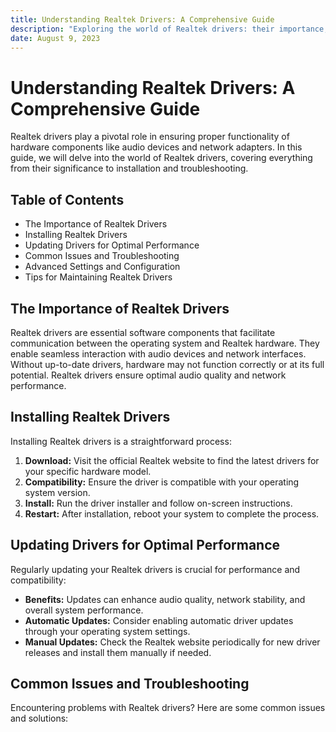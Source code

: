 ```yaml
---
title: Understanding Realtek Drivers: A Comprehensive Guide
description: "Exploring the world of Realtek drivers: their importance, installation, troubleshooting, and more."
date: August 9, 2023
---
```


# Understanding Realtek Drivers: A Comprehensive Guide

Realtek drivers play a pivotal role in ensuring proper functionality of hardware components like audio devices and network adapters. In this guide, we will delve into the world of Realtek drivers, covering everything from their significance to installation and troubleshooting.

## Table of Contents

- The Importance of Realtek Drivers
- Installing Realtek Drivers
- Updating Drivers for Optimal Performance
- Common Issues and Troubleshooting
- Advanced Settings and Configuration
- Tips for Maintaining Realtek Drivers

## The Importance of Realtek Drivers

Realtek drivers are essential software components that facilitate communication between the operating system and Realtek hardware. They enable seamless interaction with audio devices and network interfaces. Without up-to-date drivers, hardware may not function correctly or at its full potential. Realtek drivers ensure optimal audio quality and network performance.

## Installing Realtek Drivers

Installing Realtek drivers is a straightforward process:

1. **Download:** Visit the official Realtek website to find the latest drivers for your specific hardware model.
2. **Compatibility:** Ensure the driver is compatible with your operating system version.
3. **Install:** Run the driver installer and follow on-screen instructions.
4. **Restart:** After installation, reboot your system to complete the process.

## Updating Drivers for Optimal Performance

Regularly updating your Realtek drivers is crucial for performance and compatibility:

- **Benefits:** Updates can enhance audio quality, network stability, and overall system performance.
- **Automatic Updates:** Consider enabling automatic driver updates through your operating system settings.
- **Manual Updates:** Check the Realtek website periodically for new driver releases and install them manually if needed.

## Common Issues and Troubleshooting

Encountering problems with Realtek drivers? Here are some common issues and solutions:

